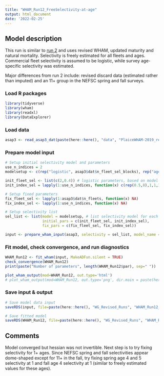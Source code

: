 ```yaml
---
title: "WHAM_Run12_FreeSelectivity-at-age"
output: html_document
date: '2022-02-25'
---
```


## Model description
This run is similar to [run 2](https://github.com/ahart1/PlaiceWG2021/blob/main/Plaice_Baseline_UpdatedData_Runs.Rmd) and uses revised WHAM, updated maturity and natural mortality. Selectivity is freely estimated for all fleets and ages. Commercial fleet selectivity is assumed to be logistic, while survey age-specific selectivity was estimated. 

Major differences from run 2 include: revised discard data (estimated rather than imputed) and an 11+ group in the NEFSC spring and fall surveys.

### Load R packages
```r
library(tidyverse)
library(wham)
library(readxl)
library(DataExplorer)
```

### Load data
```r
asap3 <- read_asap3_dat(paste(here::here(), "data", "PlaiceWHAM-2019_revised_NEFSC-LW-WAA.DAT", sep="/"))
```

### Prepare model input
```r
# Setup initial selectivity model and parameters
use_n_indices = 2
modelsetup <- c(rep("logistic", asap3$dat$n_fleet_sel_blocks), rep("age-specific", use_n_indices))

init_fleet_sel <- list(c(2,0.4)) # logistic parameters, based on model type
init_index_sel = lapply(1:use_n_indices, function(x) c(rep(0.5,8),1,1,1))

# Setup fixed parameters
fix_fleet_sel <- lapply(1:asap3$dat$n_fleets, function(x) NA) 
fix_index_sel <- lapply(1:use_n_indices, function(x) NA) 

# Setup selectivity list
sel_list <- list(model = modelsetup, # list selectivity model for each fleet and index 
                 initial_pars = c(init_fleet_sel, init_index_sel),
                 fix_pars = c(fix_fleet_sel, fix_index_sel))

input <- prepare_wham_input(asap3, selectivity = sel_list, model_name = "WHAM_Run12") 
```

### Fit model, check convergence, and run diagnostics
```r
WHAM_Run12 <- fit_wham(input, MakeADFun.silent = TRUE) 
check_convergence(WHAM_Run12)
print(paste("Number of parameters", length(WHAM_Run12$par), sep=" "))

plot_wham_output(mod=WHAM_Run12, out.type='html')
# plot_wham_output(mod=WHAM_Run12, out.type='png', dir.main = paste(here::here(), "WHAM_Run12", sep="/"))
```

### Save input & output
```r
# Save model data input
saveRDS(input, file=paste(here::here(), "WG_Revised_Runs", "WHAM_Run12_FreeSelectivity-at-age", "WHAM_Run12_input.rds", sep="/"))

# Save fitted model
saveRDS(WHAM_Run12, file=paste(here::here(), "WG_Revised_Runs", "WHAM_Run12_FreeSelectivity-at-age", "WHAM_Run12_model.rds", sep="/"))
```

## Comments
Model converged but hessian was not invertible. Next step is to try fixing selectivity for 1+ ages. Since NEFSC spring and fall selectivities appear dome-shaped except for 11+ in the fall, try fixing spring age 4 and 5 selectivity at 1 and fall age 4 selectivity at 1 (similar to freely estimated values for these ages). 

